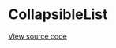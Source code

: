 # CollapsibleList

[View source code](https://github.com/Spendesk/grapes/tree/master/src/components/CollapsibleList)
